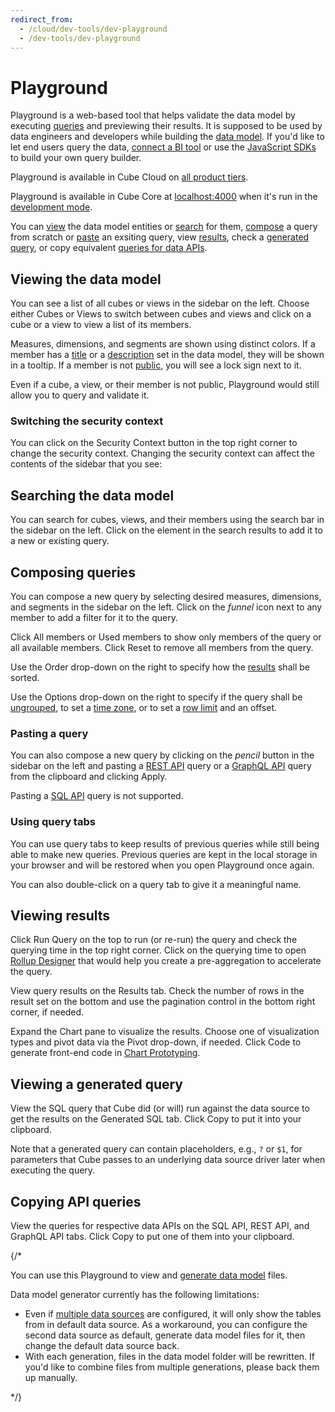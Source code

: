 ```yaml
---
redirect_from:
  - /cloud/dev-tools/dev-playground
  - /dev-tools/dev-playground
---
```


# Playground

Playground is a web-based tool that helps validate the data model by executing
[queries][ref-queries] and previewing their results. It is supposed to be used
by data engineers and developers while building the [data model][ref-data-modeling].
If you'd like to let end users query the data, [connect a BI tool][ref-dataviz-tools]
or use the [JavaScript SDKs][ref-js-sdk] to build your own query builder.

<SuccessBox>

Playground is available in Cube Cloud on
[all product tiers](https://cube.dev/pricing).

</SuccessBox>

<InfoBox>

Playground is available in Cube Core at [localhost:4000](http://localhost:4000)
when it's run in the [development mode][ref-dev-mode].

</InfoBox>

You can [view](#viewing-the-data-model) the data model entities or [search](#searching-the-data-model)
for them, [compose](#composing-queries) a query from scratch or [paste](#pasting-a-query)
an exsiting query, view [results](#viewing-results), check a [generated
query](#viewing-a-generated-query), or copy equivalent [queries for data APIs](#copying-api-queries).

## Viewing the data model

You can see a list of all cubes or views in the sidebar on the left. Choose either
<Btn>Cubes</Btn> or <Btn>Views</Btn> to switch between cubes and views and click
on a cube or a view to view a list of its members.

<Screenshot
  highlight="inset(7.5% 74% 1% 4% round 10px)"
  src="https://ucarecdn.com/08d5cc69-431d-43d9-8da4-804029adf1fa/"
/>

Measures, dimensions, and segments are shown using distinct colors. If a member has
a [title][ref-data-model-title] or a [description][ref-data-model-description] set
in the data model, they will be shown in a tooltip. If a member is not
[public][ref-data-model-public], you will see a lock sign next to it.

<InfoBox>

Even if a cube, a view, or their member is not public, Playground would still allow
you to query and validate it.

</InfoBox>

### Switching the security context

You can click on the <Btn>Security Context</Btn> button in the top right corner to
change the security context. Changing the security context can affect the contents
of the sidebar that you see:

<Screenshot src="https://ucarecdn.com/1a0721e8-8f7c-44ce-ad02-d688721a73f1/" />

## Searching the data model

You can search for cubes, views, and their members using the search bar in the
sidebar on the left. Click on the element in the search results to add it to a new
or existing query.

<Screenshot
  highlight="inset(7.5% 74% 1% 4% round 10px)"
  src="https://ucarecdn.com/c9e3a8e5-d9f5-4a15-82c1-859bbebd8493/"
/>

## Composing queries

You can compose a new query by selecting desired measures, dimensions, and segments
in the sidebar on the left. Click on the _funnel_ icon next to any member to add a filter
for it to the query.

Click <Btn>All members</Btn> or <Btn>Used members</Btn> to show only members of the
query or all available members. Click <Btn>Reset</Btn> to remove all members from the query.

<Screenshot
  highlight="inset(7.5% 74% 1% 4% round 10px)"
  src="https://ucarecdn.com/1f052da4-1e7d-46c0-98b5-616eabbaa128/"
/>

Use the <Btn>Order</Btn> drop-down on the right to specify how the
[results](/product/workspace/playground#viewing-results) shall be sorted.

<Screenshot
  highlight="inset(35% 9% 15% 64% round 10px)"
  src="https://ucarecdn.com/82719c33-8881-42c6-9353-acd2e678014b/"
/>

Use the <Btn>Options</Btn> drop-down on the right to specify if the query shall be
[ungrouped][ref-ungrouped-query], to set a [time zone][ref-time-zone], or to set
a [row limit][ref-row-limit] and an offset.

<Screenshot
  highlight="inset(35% 0 15% 80% round 10px)"
  src="https://ucarecdn.com/92dac6aa-f260-4ee3-9065-f1b29fe0d99f/"
/>

### Pasting a query

You can also compose a new query by clicking on the _pencil_ button in the sidebar on the
left and pasting a [REST API][ref-rest-api] query or a [GraphQL API][ref-graphql-api]
query from the clipboard and clicking <Btn>Apply</Btn>.

<Screenshot src="https://ucarecdn.com/d34949a1-40a7-4cb5-b180-efa63f94b201/" />

Pasting a [SQL API][ref-sql-api] query is not supported.

### Using query tabs

You can use query tabs to keep results of previous queries while still being
able to make new queries. Previous queries are kept in the local storage in your browser
and will be restored when you open Playground once again.

You can also double-click on a query tab to give it a meaningful name.

## Viewing results

Click <Btn>Run Query</Btn> on the top to run (or re-run) the query and check the
querying time in the top right corner. Click on the querying time to open [Rollup
Designer][ref-rollup-designer] that would help you create a pre-aggregation
to accelerate the query.

View query results on the <Btn>Results</Btn> tab. Check the number of rows in the result
set on the bottom and use the pagination control in the bottom right corner, if needed.

<Screenshot
  highlight="inset(7.5% 0 0 26% round 10px)"
  src="https://ucarecdn.com/399016dc-06de-4652-a86f-ca98f944725e/"
/>

Expand the <Btn>Chart</Btn> pane to visualize the results. Choose one of visualization
types and pivot data via the <Btn>Pivot</Btn> drop-down, if needed. Click <Btn>Code</Btn>
to generate front-end code in [Chart Prototyping][ref-chart-prototyping].

<Screenshot
  highlight="inset(7.5% 0 0 26% round 10px)"
  src="https://ucarecdn.com/368ceb39-c3b9-45c4-8a7a-873cee571d69/"
/>

## Viewing a generated query

View the SQL query that Cube did (or will) run against the data source to get the results
on the <Btn>Generated SQL</Btn> tab. Click <Btn>Copy</Btn> to put it into your clipboard.

<Screenshot
  highlight="inset(7.5% 0 0 26% round 10px)"
  src="https://ucarecdn.com/d2b6e514-9219-49ea-bae6-bcd0f1936542/"
/>

<InfoBox>

Note that a generated query can contain placeholders, e.g., `?` or `$1`, for parameters
that Cube passes to an underlying data source driver later when executing the query.

</InfoBox>

## Copying API queries

View the queries for respective data APIs on the <Btn>SQL API</Btn>, <Btn>REST API</Btn>,
and <Btn>GraphQL API</Btn> tabs. Click <Btn>Copy</Btn> to put one of them into your clipboard.

<Screenshot
  highlight="inset(7.5% 0 0 26% round 10px)"
  src="https://ucarecdn.com/1b32fe0d-9a2a-4251-a650-6226a3006e86/"
/>

{/*

You can use this Playground to view and [generate data model][ref-data-model]
files.

<WarningBox>

Data model generator currently has the following limitations:
- Even if [multiple data sources][ref-multiple-data-sources] are configured,
it will only show the tables from in default data source. As a workaround, you
can configure the second data source as default, generate data model files for
it, then change the default data source back.
- With each generation, files in the data model folder will be rewritten. If
you'd like to combine files from multiple generations, please back them up
manually. 

</WarningBox>

*/}

[cube-cloud]: https://cube.dev/cloud
[ref-dev-mode]: /product/configuration#development-mode
[ref-devtools-ide]: /cloud/dev-tools/cube-ide
[ref-caching-preaggs-gs]: /product/caching/getting-started-pre-aggregations
[ref-rollup-designer]: /product/workspace/rollup-designer
[ref-dataviz-tools]: /product/configuration/visualization-tools
[ref-js-sdk]: /product/apis-integrations/javascript-sdk
[ref-data-model]: /product/workspace/data-model#generating-data-model-files
[ref-multiple-data-sources]: /product/configuration/advanced/multiple-data-sources
[ref-queries]: /product/apis-integrations/queries
[ref-data-modeling]: /product/data-modeling
[ref-data-model-title]: /reference/data-model/measures#title
[ref-data-model-description]: /reference/data-model/measures#description
[ref-data-model-public]: /reference/data-model/measures#public
[ref-rest-api]: /product/apis-integrations/rest-api
[ref-graphql-api]: /product/apis-integrations/graphql-api
[ref-sql-api]: /product/apis-integrations/sql-api
[ref-ungrouped-query]: /product/apis-integrations/queries#ungrouped-query
[ref-time-zone]: /product/apis-integrations/queries#time-zone
[ref-row-limit]: /product/apis-integrations/queries#limit
[ref-chart-prototyping]: /product/workspace/vizard